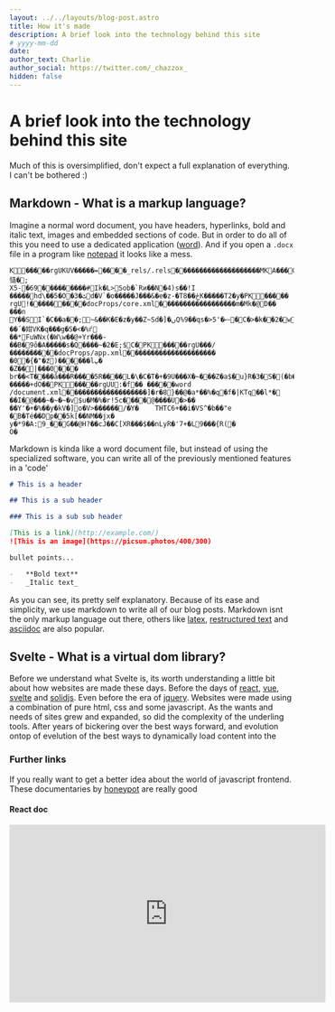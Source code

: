 ---
layout: ../../layouts/blog-post.astro
title: How it's made
description: A brief look into the technology behind this site
# yyyy-mm-dd
date:
author_text: Charlie
author_social: https://twitter.com/_chazzox_
hidden: false
---

# A brief look into the technology behind this site

Much of this is oversimplified, don't expect a full explanation of everything. I
can't be bothered :)

## Markdown - What is a markup language?

Imagine a normal word document, you have headers, hyperlinks, bold and italic text,
images and embedded sections of code. But in order to do all of this you need to use
a dedicated application ([word]()). And if you open a `.docx` file in a program like
[notepad]() it looks like a mess.

```docx
K�����rgUKUV�����=����_rels/.rels��������������������MKA���C��l+�Hw{�7���Lvwh�L���DхR=�͛�����慥�;
X5-�69���������#Ik�L>Sob�`Rͷ��N�4)s��!I �����hd\��5�O�3�ٹd�V`�o�����J���&�e�z-�T8��ځK�����T2�y�PK�����
rgU!���������docProps/core.xml������������������m�Mk�@D��
���n Y��SI`�C��a��;~&��K�E�z�y��Z~Sd�]�ںQ%9��qs�>ޟ�'5�C�>�k��2�wz����q!��΄�姏VK�q���g�S�<�%ѓ
��*FuWNx(�W\w��@+Yr���-��B�򿃽9ȍ�A�����s�Q����~�2�E;$C�PK�����rgU���/����������docProps/app.xml���������������������
�0�{�"�ަz)������lڀ�
�Z��|���0���
br��<T����å���R����5R����L�\�C�T�+�9U���X�~���Z�a$�􀬎u}R�3�S�(�b��!�����+dO��PK�����rgUU:�f�� �����word
/document.xml�������������������]�r�8}��@�a*��%�q�f�|KTq��l*�	��I�@���~�~�~�v$u�M�%�r!5c����@����U�>��
��Y٬�+�%��y�kV�]o�V>������/�Y�	THTC6+��i�VS^�b��"e	�B�Té��Dp��5k[��NM��jx�
y�*9�A:9_��G��@H?��cJ��C[XR���$��nLyR�٬7+�L9���{R(�
O�
```

Markdown is kinda like a word document file, but instead of using the specialized
software, you can write all of the previously mentioned features in a 'code'

```md
# This is a header

## This is a sub header

### This is a sub sub header

[This is a link](http://example.com/)
![This is an image](https://picsum.photos/400/300)

bullet points...

-   **Bold text**
-   _Italic text_
```

As you can see, its pretty self explanatory. Because of its ease and simplicity, we
use markdown to write all of our blog posts. Markdown isnt the only markup language
out there, others like [latex](), [restructured text]() and [asciidoc]() are also
popular.

## Svelte - What is a virtual dom library?

Before we understand what Svelte is, its worth understanding a little bit about how
websites are made these days. Before the days of [react](), [vue](), [svelte]() and
[solidjs](). Even before the era of [jquery](). Websites were made using a
combination of pure html, css and some javascript. As the wants and needs of sites
grew and expanded, so did the complexity of the underling tools. After years of
bickering over the best ways forward, and evolution ontop of evelution of the best
ways to dynamically load content into the

### Further links

If you really want to get a better idea about the world of javascript frontend. These
documentaries by [honeypot]() are really good

#### React doc

<iframe
    width="560"
    height="315"
    src="https://www.youtube-nocookie.com/embed/8pDqJVdNa44"
    title="YouTube video player"
    frameborder="0"
    allow="accelerometer; autoplay; clipboard-write; encrypted-media; gyroscope; picture-in-picture; web-share"
    allowfullscreen
/>

#### Vue doc

<iframe
    width="560"
    height="315"
    src="https://www.youtube-nocookie.com/embed/OrxmtDw4pVI"
    title="YouTube video player"
    frameborder="0"
    allow="accelerometer; autoplay; clipboard-write; encrypted-media; gyroscope; picture-in-picture; web-share"
    allowfullscreen
/>

## Astro - What is a meta framework?

Astro is a frontend web framework that allows us to bundle multiple
libaries/framework using one, consistent and easy to use system. The reason i chose
astro is cause it allows us to generate a site which at build time contains 0 bytes
of javascript, and does not need server side rendering (although this can still be
implelemented if needed at a later date. Even though the code base contains svelte. I
am to keep this site simple, a challenge i have set myself is to try and keep the
javascript for a given site to 0bytes if i can.

## Conclusion

In short, the technology behind the site can be boiled down to.

-   pnpm
-   astro
-   svelte
-   tailwindcss
-   markdown/remark

## Thats it... cya next time :))))
